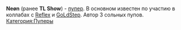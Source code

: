 {{Инфобокс для пуперов
|title2=Neøn
|другие_ники=TL Show
|image3=[[Файл:Neon.jpg|left]]
|caption3=
|сферы_творчества=RYTP
|год_начала=2016
|image4=
|caption4=
|имя_фамилия=Артемий Лукин
|дата_рождения=5 декабря
|место_проживания=Москва
|ссылки=
*[https://www.youtube.com/channel/UCf0Y2mAchxjf6XBN_01stdg Youtube]
*[https://vk.com/neonxofficial Группа ВК]
}}
'''Neøn''' (ранее '''TL Show''') - [[Пуперы|пупер]]. В основном известен по участию в коллабах с [[Reflex]] и [[GoLdStep]]. Автор 3 сольных пупов.
[[Категория:Пуперы]]